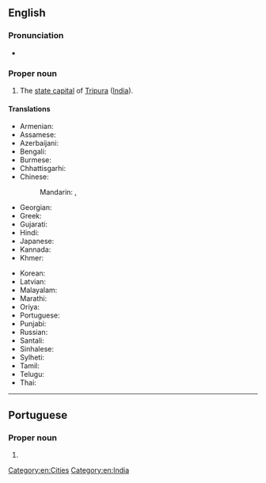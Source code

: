 ==English==
{{wikipedia}}

===Pronunciation===
* {{IPA|/əˈɡəɹtələ/|lang=en}}

===Proper noun===
{{en-proper noun}}

# The [[state capital]] of [[Tripura]] ([[India]]).

====Translations====
{{trans-top|capital of Tripura, India}}
* Armenian: {{t|hy|Ագարտալա|sc=Armn}}
* Assamese: {{t|as|আগৰতলা|tr=agortola}}
* Azerbaijani: {{t|az|Aqartala}}
* Bengali: {{t|bn|আগরতলা|tr=Agortôla|sc=Beng}}
* Burmese: {{t|my|အဂါတာလ|sc=Mymr}}
* Chhattisgarhi: {{t-needed|hne}}
* Chinese:
*: Mandarin: {{t+|cmn|阿加爾塔拉|sc=Hani}}, {{t+|cmn|阿加尔塔拉|tr=Ājiā'ěrtǎlā|sc=Hani}}
* Georgian: {{t|ka|აგარტალა|sc=Geor}}
* Greek: {{t|el|Αγκαρτάλα|f}}
* Gujarati: {{t|gu|અગરતલા|sc=Gujr}}
* Hindi: {{t+|hi|अगरतला|tr=Agartalā}}
* Japanese: {{t|ja|アガルタラ|tr=Agarutara}}
* Kannada: {{t-needed|kn}}
* Khmer: {{t-needed|km}}
{{trans-mid}}
* Korean: {{t|ko|아가르탈라|sc=Kore}}
* Latvian: {{t|lv|Agartala|f}}
* Malayalam: {{t|ml|അഗർത്തല|sc=Mlym}}
* Marathi: {{t|mr|अगरताला|sc=Deva}}
* Oriya: {{t|or|ଅଗରତାଲା|sc=Orya}}
* Portuguese: {{t|pt|Agartala|f}}
* Punjabi: {{t|pa|ਅਗਰਤਲਾ|m|tr=Agartalā|sc=Guru}}
* Russian: {{t|ru|Ага́ртала|f}}
* Santali: {{t-needed|sat}}
* Sinhalese: {{t-needed|si}}
* Sylheti: {{t|syl|ꠀꠉꠞ꠆ꠔꠟꠣ}}
* Tamil: {{t|ta|அகர்தலா|sc=Taml}}
* Telugu: {{t|te|అగర్తలా|sc=Telu}}
* Thai: {{t-needed|th}}
{{trans-bottom}}

[[Category:en:Cities]]
[[Category:en:India]]

----

==Portuguese==

===Proper noun===
{{pt-proper noun|f}}

# {{place|pt|city/state capital|s/Tripura|c/India|t1=Agartala}}